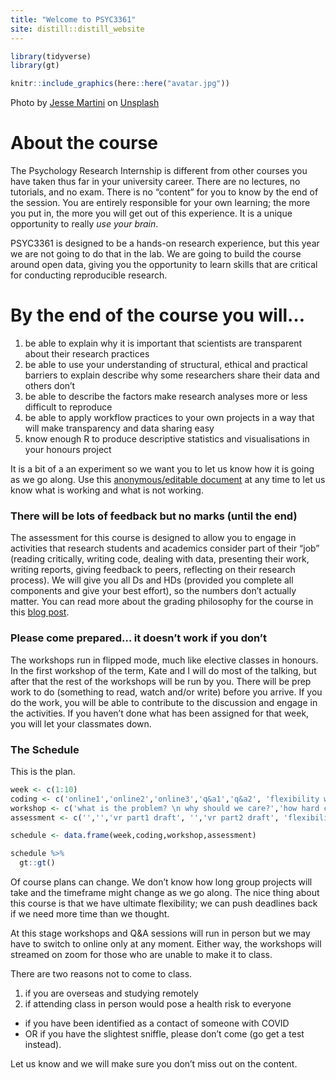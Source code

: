 ```yaml
---
title: "Welcome to PSYC3361"
site: distill::distill_website
---
```


```r
library(tidyverse)
library(gt)
```

```r

knitr::include_graphics(here::here("avatar.jpg"))


```
     
<span>Photo by <a href="https://unsplash.com/@jessemartini?utm_source=unsplash&amp;utm_medium=referral&amp;utm_content=creditCopyText">Jesse Martini</a> on <a href="https://unsplash.com/s/photos/brain?utm_source=unsplash&amp;utm_medium=referral&amp;utm_content=creditCopyText">Unsplash</a></span>

# About the course

The Psychology Research Internship is different from other courses you have taken thus far in your university career. There are no lectures, no tutorials, and no exam. There is no “content” for you to know by the end of the session.  You are entirely responsible for your own learning; the more you put in, the more you will get out of this experience. It is a unique opportunity to really *use your brain*. 

PSYC3361 is designed to be a hands-on research experience, but this year we are not going to do that in the lab. We are going to build the course around open data, giving you the opportunity to learn skills that are critical for conducting reproducible research. 

# By the end of the course you will...

1. be able to explain why it is important that scientists are transparent about their research practices 
2. be able to use your understanding of structural, ethical and practical barriers to explain describe why some researchers share their data and others don't 
3. be able to describe the factors make research analyses more or less difficult to reproduce 
4. be able to apply workflow practices to your own projects in a way that will make transparency and data sharing easy 
5. know enough R to produce descriptive statistics and visualisations in your honours project

It is a bit of a an experiment so we want you to let us know how it is going as we go along. Use this [anonymous/editable document](https://docs.google.com/document/d/1m8-lfQ7qabHaV6fpdodEaZLgtAE-oqwoGs-ERPv2olE/edit?usp=sharing) at any time to let us know what is working and what is not working. 

### There will be lots of feedback but no marks (until the end)

The assessment for this course is designed to allow you to engage in activities that research students and academics consider part of their “job” (reading critically, writing code, dealing with data, presenting their work, writing reports, giving feedback to peers, reflecting on their research process). We will give you all Ds and HDs (provided you complete all components and give your best effort), so the numbers don't actually matter. You can read more about the grading philosophy for the course in this [blog post](https://internship3361.netlify.app/posts/2021-01-06-no-numbers/). 

### Please come prepared... it doesn't work if you don't

The workshops run in flipped mode, much like elective classes in honours. In the first workshop of the term, Kate and I will do most of the talking, but after that the rest of the workshops will be run by you. There will be prep work to do (something to read, watch and/or write) before you arrive. If you do the work, you will be able to contribute to the discussion and engage in the activities. If you haven't done what has been assigned for that week, you will let your classmates down. 

### The Schedule

This is the plan. 

```r

week <- c(1:10)
coding <- c('online1','online2','online3','q&a1','q&a2', 'flexibility week', 'q&a3', 'q&a4', 'q&a5', 'q&a6')
workshop <- c('what is the problem? \n why should we care?','how hard can it be?','project planning', 'NA', 'why doesnt everyone do it?', 'flexibility week', 'NA', 'group presentations', 'best practices: reproducible research', 'best practices: learning new things')
assessment <- c('','','vr part1 draft', '','vr part2 draft', 'flexibility week', '', 'group presentations','','vr final revision part 1-4')

schedule <- data.frame(week,coding,workshop,assessment)

schedule %>%
  gt::gt()
```


Of course plans can change. We don't know how long group projects will take and the timeframe might change as we go along. The nice thing about this course is that we have ultimate flexibility; we can push deadlines back if we need more time than we thought. 

At this stage workshops and Q&A sessions will run in person but we may have to switch to online only at any moment. Either way, the workshops will streamed on zoom for those who are unable to make it to class. 

There are two reasons not to come to class. 

1. if you are overseas and studying remotely
2. if attending class in person would pose a health risk to everyone 
  + if you have been identified as a contact of someone with COVID 
  + OR if you have the slightest sniffle, please don't come (go get a test instead). 
  
Let us know and we will make sure you don't miss out on the content. 
